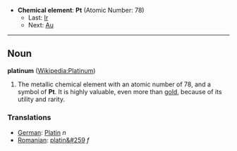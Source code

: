 *'''Chemical element''': '''Pt''' (Atomic Number: 78)
**Last: [[Iridium|Ir]]
**Next: [[Gold|Au]]
----
== Noun ==
'''platinum''' ([[en:Platinum|Wikipedia:Platinum]])

#The metallic chemical element with an atomic number of 78, and a symbol of '''Pt'''.  It is highly valuable, even more than [[gold]], because of its utility and rarity.

===Translations===
*[[German]]: [[Platin]] ''n''
*[[Romanian]]: [[platin&#259]] ''f''